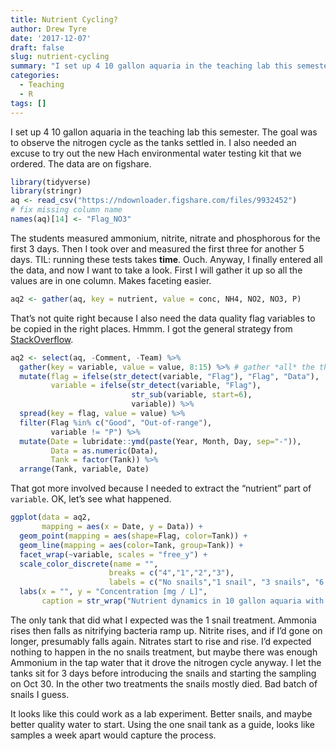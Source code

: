 ```yaml
---
title: Nutrient Cycling?
author: Drew Tyre
date: '2017-12-07'
draft: false
slug: nutrient-cycling
summary: "I set up 4 10 gallon aquaria in the teaching lab this semester. The goal was to observe the nitrogen cycle as the tanks settled in. I also needed an excuse to try out the new Hach environmental water testing kit that we ordered. The data are on figshare."
categories:
  - Teaching
  - R
tags: []
---
```


I set up 4 10 gallon aquaria in the teaching lab this semester. The goal was to observe the nitrogen cycle as the tanks settled in. I also needed an excuse to try out the new Hach environmental water testing kit that we ordered. The data are on figshare.

```r
library(tidyverse)
library(stringr)
aq <- read_csv("https://ndownloader.figshare.com/files/9932452")
# fix missing column name
names(aq)[14] <- "Flag_NO3"
```

The students measured ammonium, nitrite, nitrate and phosphorous for the first 3 days. Then I took over and measured the first three for another 5 days. TIL: running these tests takes **time**. Ouch. Anyway, I finally entered all the data, and now I want to take a look. First I will gather it up so all the values are in one column. Makes faceting easier. 

```r
aq2 <- gather(aq, key = nutrient, value = conc, NH4, NO2, NO3, P)
```

That's not quite right because I also need the data quality flag variables to be copied in the right places. Hmmm. I got the general strategy from [StackOverflow](https://stackoverflow.com/questions/23945350/reshaping-wide-to-long-with-multiple-values-columns?noredirect=1&lq=1).

```r
aq2 <- select(aq, -Comment, -Team) %>% 
  gather(key = variable, value = value, 8:15) %>% # gather *all* the things
  mutate(flag = ifelse(str_detect(variable, "Flag"), "Flag", "Data"),
         variable = ifelse(str_detect(variable, "Flag"), 
                           str_sub(variable, start=6), 
                           variable)) %>% 
  spread(key = flag, value = value) %>%
  filter(Flag %in% c("Good", "Out-of-range"),
         variable != "P") %>%
  mutate(Date = lubridate::ymd(paste(Year, Month, Day, sep="-")),
         Data = as.numeric(Data),
         Tank = factor(Tank)) %>%
  arrange(Tank, variable, Date)
```

That got more involved because I needed to extract the "nutrient" part of `variable`. OK, let's see what happened. 

```r
ggplot(data = aq2,
       mapping = aes(x = Date, y = Data)) + 
  geom_point(mapping = aes(shape=Flag, color=Tank)) + 
  geom_line(mapping = aes(color=Tank, group=Tank)) +
  facet_wrap(~variable, scales = "free_y") + 
  scale_color_discrete(name = "",
                      breaks = c("4","1","2","3"),
                      labels = c("No snails","1 snail", "3 snails", "6 snails")) + 
  labs(x = "", y = "Concentration [mg / L]",
       caption = str_wrap("Nutrient dynamics in 10 gallon aquaria with different numbers of snails. Data collected by UNL NRES 222 students, Fall 2017."))
```

The only tank that did what I expected was the 1 snail treatment. Ammonia rises then falls as nitrifying bacteria ramp up. Nitrite rises, and if I'd gone on longer, presumably falls again. Nitrates start to rise and rise. I'd expected nothing to happen in the no snails treatment, but maybe there was enough Ammonium in the tap water that it drove the nitrogen cycle anyway. I let the tanks sit for 3 days before introducing the snails and starting the sampling on Oct 30. In the other two treatments the snails mostly died. Bad batch of snails I guess. 

It looks like this could work as a lab experiment. Better snails, and maybe better quality water to start. Using the one snail tank as a guide, looks like samples a week apart would capture the process. 